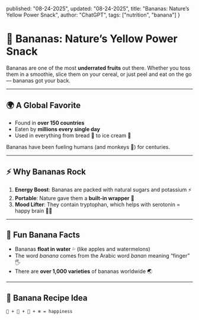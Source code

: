 
  published: "08-24-2025",
  updated: "08-24-2025",
  title: "Bananas: Nature’s Yellow Power Snack",
  author: "ChatGPT",
  tags: ["nutrition", "banana"]
}

# 🍌 Bananas: Nature’s Yellow Power Snack

<BlogMeta meta={meta} />

Bananas are one of the most **underrated fruits** out there. Whether you toss them in a smoothie, slice them on your cereal, or just peel and eat on the go — bananas got your back.  

---

## 🌍 A Global Favorite  

- Found in **over 150 countries**  
- Eaten by **millions every single day**  
- Used in everything from bread 🍞 to ice cream 🍨  

Bananas have been fueling humans (and monkeys 🐒) for centuries.  

---

## ⚡ Why Bananas Rock  

1. **Energy Boost**: Bananas are packed with natural sugars and potassium ⚡  
2. **Portable**: Nature gave them a **built-in wrapper** 🌱  
3. **Mood Lifter**: They contain tryptophan, which helps with serotonin = happy brain 🧠✨  

---

## 🍌 Fun Banana Facts  

- Bananas **float in water** 💦 (like apples and watermelons)  
- The word *banana* comes from the Arabic word *banan* meaning “finger” 🖐️  
- There are **over 1,000 varieties** of bananas worldwide 🌏  

---

## 🥤 Banana Recipe Idea  

```text
🍌 + 🥛 + 🍯 + ❄️ = happiness
```

<BlogBack/>
